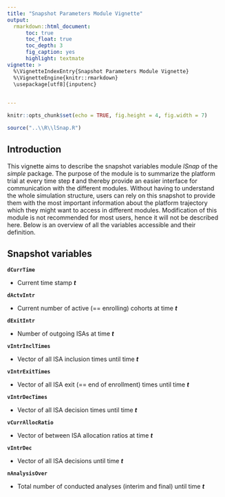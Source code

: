 ```yaml
---
title: "Snapshot Parameters Module Vignette"
output: 
  rmarkdown::html_document:
      toc: true
      toc_float: true
      toc_depth: 3
      fig_caption: yes
      highlight: textmate
vignette: >
  %\VignetteIndexEntry{Snapshot Parameters Module Vignette}
  %\VignetteEngine{knitr::rmarkdown}
  \usepackage[utf8]{inputenc}
  

---
```

```r
knitr::opts_chunk$set(echo = TRUE, fig.height = 4, fig.width = 7)

source("..\\R\\lSnap.R")

```


## Introduction

This vignette aims to describe the snapshot variables module *lSnap* of the *simple* package.
The purpose of the module is to summarize the platform trial at every time step ***t*** and thereby provide an easier interface for communication with the different modules. Without having to understand the whole simulation structure, users can rely on this snapshot to provide them with the most important information about the platform trajectory which they might want to access in different modules. Modification of this module is not recommended for most users, hence it will not be described here. Below is an overview of all the variables accessible and their definition.

## Snapshot variables

**`dCurrTime`** 

* Current time stamp ***t***

**`dActvIntr`**  

* Current number of active (== enrolling) cohorts at time ***t***
  
**`dExitIntr`**  

* Number of outgoing ISAs at time ***t***
  
**`vIntrInclTimes`**  

* Vector of all ISA inclusion times until time ***t***
  
**`vIntrExitTimes`**  

* Vector of all ISA exit (== end of enrollment) times until time ***t***

**`vIntrDecTimes`**  

* Vector of all ISA decision times until time ***t***

**`vCurrAllocRatio`**  

* Vector of between ISA allocation ratios at time ***t***

**`vIntrDec`**  

* Vector of all ISA decisions until time ***t***

**`nAnalysisOver`**  

* Total number of conducted analyses (interim and final) until time ***t***
